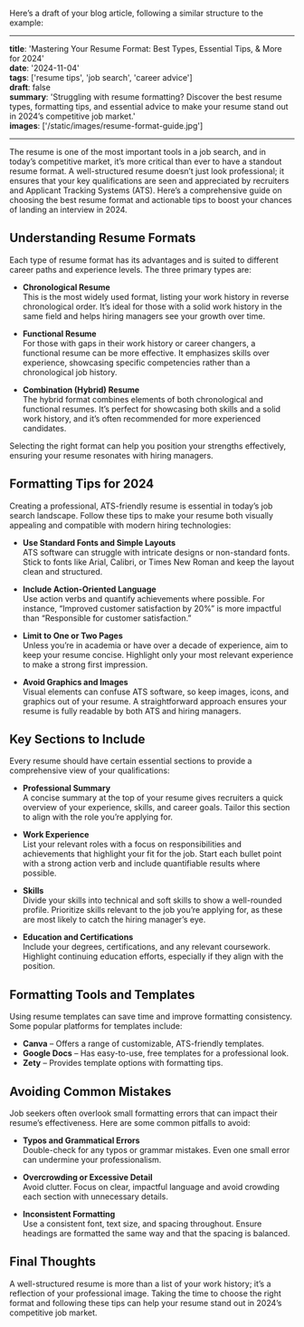 Here’s a draft of your blog article, following a similar structure to the example:

---

**title**: 'Mastering Your Resume Format: Best Types, Essential Tips, & More for 2024'  
**date**: '2024-11-04'  
**tags**: ['resume tips', 'job search', 'career advice']  
**draft**: false  
**summary**: 'Struggling with resume formatting? Discover the best resume types, formatting tips, and essential advice to make your resume stand out in 2024’s competitive job market.'  
**images**: ['/static/images/resume-format-guide.jpg']  

---

The resume is one of the most important tools in a job search, and in today’s competitive market, it’s more critical than ever to have a standout resume format. A well-structured resume doesn’t just look professional; it ensures that your key qualifications are seen and appreciated by recruiters and Applicant Tracking Systems (ATS). Here’s a comprehensive guide on choosing the best resume format and actionable tips to boost your chances of landing an interview in 2024.

## Understanding Resume Formats

Each type of resume format has its advantages and is suited to different career paths and experience levels. The three primary types are:

- **Chronological Resume**  
  This is the most widely used format, listing your work history in reverse chronological order. It’s ideal for those with a solid work history in the same field and helps hiring managers see your growth over time.
  
- **Functional Resume**  
  For those with gaps in their work history or career changers, a functional resume can be more effective. It emphasizes skills over experience, showcasing specific competencies rather than a chronological job history.

- **Combination (Hybrid) Resume**  
  The hybrid format combines elements of both chronological and functional resumes. It’s perfect for showcasing both skills and a solid work history, and it’s often recommended for more experienced candidates.

Selecting the right format can help you position your strengths effectively, ensuring your resume resonates with hiring managers.

## Formatting Tips for 2024

Creating a professional, ATS-friendly resume is essential in today’s job search landscape. Follow these tips to make your resume both visually appealing and compatible with modern hiring technologies:

- **Use Standard Fonts and Simple Layouts**  
  ATS software can struggle with intricate designs or non-standard fonts. Stick to fonts like Arial, Calibri, or Times New Roman and keep the layout clean and structured.

- **Include Action-Oriented Language**  
  Use action verbs and quantify achievements where possible. For instance, “Improved customer satisfaction by 20%” is more impactful than “Responsible for customer satisfaction.”

- **Limit to One or Two Pages**  
  Unless you’re in academia or have over a decade of experience, aim to keep your resume concise. Highlight only your most relevant experience to make a strong first impression.

- **Avoid Graphics and Images**  
  Visual elements can confuse ATS software, so keep images, icons, and graphics out of your resume. A straightforward approach ensures your resume is fully readable by both ATS and hiring managers.

## Key Sections to Include

Every resume should have certain essential sections to provide a comprehensive view of your qualifications:

- **Professional Summary**  
  A concise summary at the top of your resume gives recruiters a quick overview of your experience, skills, and career goals. Tailor this section to align with the role you’re applying for.

- **Work Experience**  
  List your relevant roles with a focus on responsibilities and achievements that highlight your fit for the job. Start each bullet point with a strong action verb and include quantifiable results where possible.

- **Skills**  
  Divide your skills into technical and soft skills to show a well-rounded profile. Prioritize skills relevant to the job you’re applying for, as these are most likely to catch the hiring manager’s eye.

- **Education and Certifications**  
  Include your degrees, certifications, and any relevant coursework. Highlight continuing education efforts, especially if they align with the position.

## Formatting Tools and Templates

Using resume templates can save time and improve formatting consistency. Some popular platforms for templates include:

- **Canva** – Offers a range of customizable, ATS-friendly templates.
- **Google Docs** – Has easy-to-use, free templates for a professional look.
- **Zety** – Provides template options with formatting tips.

## Avoiding Common Mistakes

Job seekers often overlook small formatting errors that can impact their resume’s effectiveness. Here are some common pitfalls to avoid:

- **Typos and Grammatical Errors**  
  Double-check for any typos or grammar mistakes. Even one small error can undermine your professionalism.
  
- **Overcrowding or Excessive Detail**  
  Avoid clutter. Focus on clear, impactful language and avoid crowding each section with unnecessary details.
  
- **Inconsistent Formatting**  
  Use a consistent font, text size, and spacing throughout. Ensure headings are formatted the same way and that the spacing is balanced.

## Final Thoughts

A well-structured resume is more than a list of your work history; it’s a reflection of your professional image. Taking the time to choose the right format and following these tips can help your resume stand out in 2024’s competitive job market.